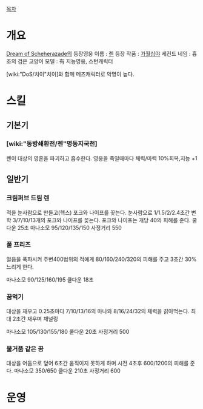 [[목차]]
= 개요 =
[[Dream of Scheherazade]]의 등장영웅
이름 : [[렌]]
등장 작품 : [[가월십야]]
세컨드 네임 : 흉조의 검은 고양이
모델 : 有
지능영웅, 스턴캐릭터

[wiki:"DoS/치이"치이]와 함께 메즈캐릭터로 악명이 높다. 
= 스킬 =
== 기본기 ==
=== [wiki:"동방쇄환전/첸"명동지국천] ===
렌이 대상의 영혼을 파괴하고 흡수한다. 영웅을 죽일때마다 체력/마력 10%회복,지능 +1
== 일반기 ==
=== 크림퍼브 드림 렌 ===
적을 눈사람으로 만들고(헥스) 포크와 나이프를 꽂는다. 눈사람으로 1/1.5/2/2.4초간 변학 3/7/10/13개의 포크와 나이프를 꽂는다. 포크와 나이프는 개당 40의 피해를 준다.
쿨다운 25초
마나소모 95/120/135/150
사정거리 550

=== 풀 프리즈 ===
얼음을 폭파시켜 주변400범위의 적에게 80/160/240/320의 피해를 주고 3초간 30% 느리게 한다.

마나소모 90/125/160/195
쿨다운 18초
=== 꿈먹기 ===
대상을 재우고 0.25초마다 7/10/13/16의 마나와 8/16/24/32의 체력을 갉아먹는다. 최대 2초간 재우며 채널링

마나소모 105/130/155/180
쿨다운 20초
사정거리 500
=== 물거품 같은 꿈 ===
대상을 어둠으로 덮어 6초간 움직이지 못하게 하며 시전 4초후 600/1200의 피해를 준다.
마나소모 350/650
쿨다운 210초
사정거리 600
= 운영 =
